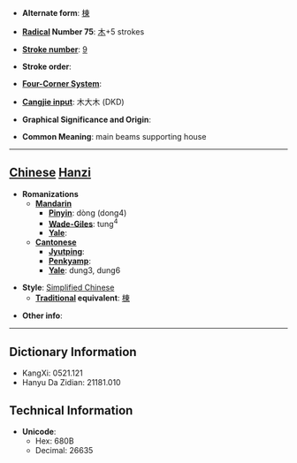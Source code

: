 * '''Alternate form''': [[棟]]

* '''[[Wiktionary:Chinese radical index| Radical]] Number 75''': [[Wiktionary:Chinese radical index 木|木]]+5 strokes

* '''[[Wiktionary:Chinese total strokes index|Stroke number]]''': [[Wiktionary:Chinese total strokes index 9|9]]

* '''Stroke order''': 

* '''[[Wiktionary:Chinese four corner index|Four-Corner System]]''': 

* '''[[Wiktionary:Chinese Cangjie index|Cangjie input]]''': 木大木 (DKD)

* '''Graphical Significance and Origin''': 

* '''Common Meaning''': main beams supporting house

----

== [[Chinese]] [[Hanzi]] ==

* '''Romanizations'''
** '''[[Mandarin]]'''
*** '''[[Pinyin]]''': dòng (dong4)
*** '''[[Wade-Giles]]''': tung<sup>4</sup>
*** '''[[Yale]]''': 
** '''[[Cantonese]]'''
*** '''[[Jyutping]]''':
*** '''[[Penkyamp]]''': 
*** '''[[Yale]]''': dung3, dung6

* '''Style''': [[Simplified Chinese]] 
** '''[[Traditional Chinese|Traditional]] equivalent''': [[棟]]

* '''Other info''': 

----

== Dictionary Information ==

* KangXi: 0521.121
* Hanyu Da Zidian: 21181.010

== Technical Information ==

* '''Unicode''':
** Hex: 680B
** Decimal: 26635